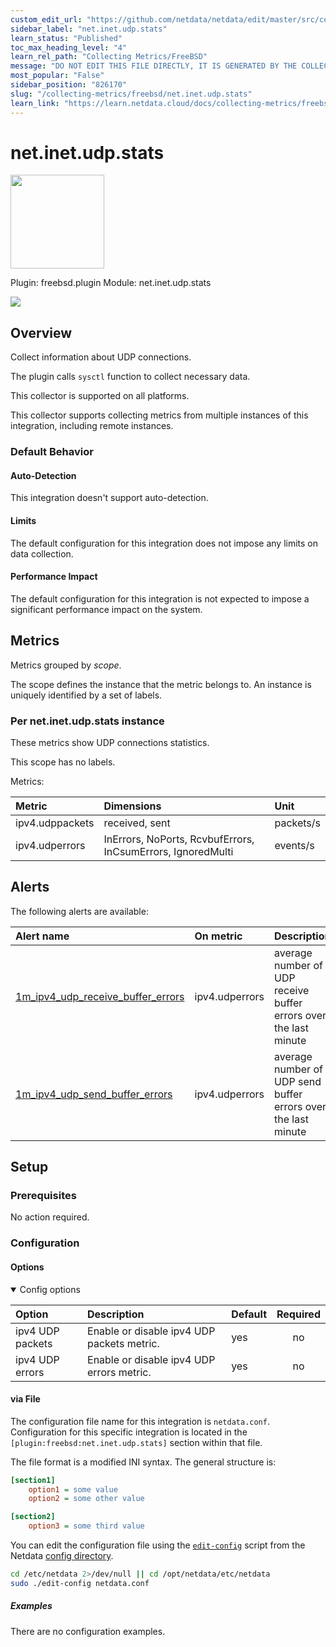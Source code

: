 ```yaml
---
custom_edit_url: "https://github.com/netdata/netdata/edit/master/src/collectors/freebsd.plugin/metadata.yaml"
sidebar_label: "net.inet.udp.stats"
learn_status: "Published"
toc_max_heading_level: "4"
learn_rel_path: "Collecting Metrics/FreeBSD"
message: "DO NOT EDIT THIS FILE DIRECTLY, IT IS GENERATED BY THE COLLECTOR'S metadata.yaml FILE"
most_popular: "False"
sidebar_position: "826170"
slug: "/collecting-metrics/freebsd/net.inet.udp.stats"
learn_link: "https://learn.netdata.cloud/docs/collecting-metrics/freebsd/net.inet.udp.stats"
---
```



# net.inet.udp.stats


<img src="https://netdata.cloud/img/network.svg" width="150"/>


Plugin: freebsd.plugin
Module: net.inet.udp.stats

<img src="https://img.shields.io/badge/maintained%20by-Netdata-%2300ab44" />

## Overview

Collect information about UDP connections.

The plugin calls `sysctl` function to collect necessary data.

This collector is supported on all platforms.

This collector supports collecting metrics from multiple instances of this integration, including remote instances.


### Default Behavior

#### Auto-Detection

This integration doesn't support auto-detection.

#### Limits

The default configuration for this integration does not impose any limits on data collection.

#### Performance Impact

The default configuration for this integration is not expected to impose a significant performance impact on the system.

## Metrics

Metrics grouped by *scope*.

The scope defines the instance that the metric belongs to. An instance is uniquely identified by a set of labels.



### Per net.inet.udp.stats instance

These metrics show UDP connections statistics.

This scope has no labels.

Metrics:

| Metric | Dimensions | Unit |
|:------|:----------|:----|
| ipv4.udppackets | received, sent | packets/s |
| ipv4.udperrors | InErrors, NoPorts, RcvbufErrors, InCsumErrors, IgnoredMulti | events/s |



## Alerts


The following alerts are available:

| Alert name  | On metric | Description |
|:------------|:----------|:------------|
| [ 1m_ipv4_udp_receive_buffer_errors ](https://github.com/netdata/netdata/blob/master/src/health/health.d/udp_errors.conf) | ipv4.udperrors | average number of UDP receive buffer errors over the last minute |
| [ 1m_ipv4_udp_send_buffer_errors ](https://github.com/netdata/netdata/blob/master/src/health/health.d/udp_errors.conf) | ipv4.udperrors | average number of UDP send buffer errors over the last minute |


## Setup


### Prerequisites

No action required.

### Configuration

#### Options



<details open>
<summary>Config options</summary>



| Option | Description | Default | Required |
|:-----|:------------|:--------|:---------:|
| ipv4 UDP packets | Enable or disable ipv4 UDP packets metric. | yes | no |
| ipv4 UDP errors | Enable or disable ipv4 UDP errors metric. | yes | no |


</details>



#### via File

The configuration file name for this integration is `netdata.conf`.
Configuration for this specific integration is located in the `[plugin:freebsd:net.inet.udp.stats]` section within that file.

The file format is a modified INI syntax. The general structure is:

```ini
[section1]
    option1 = some value
    option2 = some other value

[section2]
    option3 = some third value
```
You can edit the configuration file using the [`edit-config`](/docs/netdata-agent/configuration#edit-a-configuration-file-using-edit-config) script from the
Netdata [config directory](/docs/netdata-agent/configuration#the-netdata-config-directory).

```bash
cd /etc/netdata 2>/dev/null || cd /opt/netdata/etc/netdata
sudo ./edit-config netdata.conf
```

##### Examples
There are no configuration examples.


